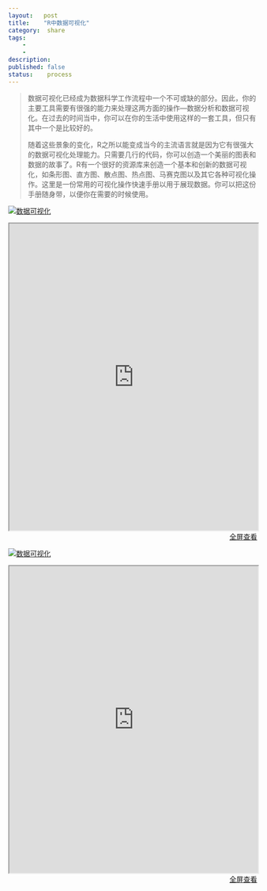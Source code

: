 ```yaml
---
layout:   post
title:    "R中数据可视化"
category:  share
tags:     
    -  
    -   
description: 
published: false
status:    process
---
```


> 数据可视化已经成为数据科学工作流程中一个不可或缺的部分。因此，你的主要工具需要有很强的能力来处理这两方面的操作—数据分析和数据可视化。在过去的时间当中，你可以在你的生活中使用这样的一套工具，但只有其中一个是比较好的。
>
> 随着这些景象的变化，R之所以能变成当今的主流语言就是因为它有很强大的数据可视化处理能力。只需要几行的代码，你可以创造一个美丽的图表和数据的故事了。R有一个很好的资源库来创造一个基本和创新的数据可视化，如条形图、直方图、散点图、热点图、马赛克图以及其它各种可视化操作。这里是一份常用的可视化操作快速手册以用于展现数据。你可以把这份手册随身带，以便你在需要的时候使用。


[![数据可视化](/finance/assets/img/2015-11-15-R分析快速手册：R中数据可视化/graphic.jpg)](/finance/assets/img/2015-11-15-R分析快速手册：R中数据可视化/graphic.jpg)
 

<iframe src="http://www.analyticsvidhya.com/blog/2015/07/guide-data-visualization-r/" style="width:100%; height:620px;">
</iframe>

<p style="margin-top: 0px; text-align:right;">
<a target="_blank" 
href="http://www.analyticsvidhya.com/blog/2015/07/guide-data-visualization-r/">
  全屏查看
</a>
</p>


[![数据可视化](/finance/assets/img/2015-11-15-R分析快速手册：R中数据可视化/Chart_Selection.jpeg)](/finance/assets/img/2015-11-15-R分析快速手册：R中数据可视化/Chart_Selection.jpeg)
 

<iframe src="http://www.analyticsvidhya.com/blog/2015/05/data-visualization-resource/" style="width:100%; height:620px;">
</iframe>

<p style="margin-top: 0px; text-align:right;">
<a target="_blank" 
href="http://www.analyticsvidhya.com/blog/2015/05/data-visualization-resource/">
  全屏查看
</a>
</p>
